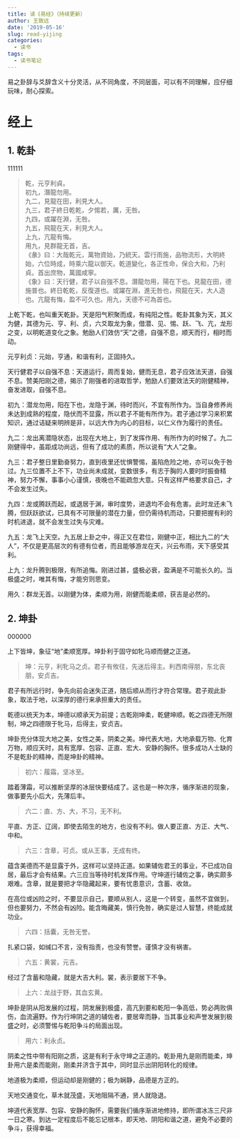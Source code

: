 ```yaml
---
title: 读《易经》（持续更新）
author: 王致远
date: '2019-05-16'
slug: read-yijing
categories:
  - 读书
tags:
  - 读书笔记
---
```


易之卦辞与爻辞含义十分灵活，从不同角度，不同层面，可以有不同理解，应仔细玩味，耐心探索。

# 经上

## 1. 乾卦

111111

> 乾，元亨利貞。  
> 初九，潛龍勿用。  
> 九二，見龍在田，利見大人。  
> 九三，君子終日乾乾，夕惕若，厲，无咎。  
> 九四，或躍在淵，无咎。  
> 九五，飛龍在天，利見大人。  
> 上九，亢龍有悔。  
> 用九，見群龍无首，吉。  
> 《彖》曰：大哉乾元，萬物資始，乃統天。雲行雨施，品物流形，大明終始，六位時成，時乘六龍以御天。乾道變化，各正性命，保合大和，乃利貞。首出庶物，萬國咸寧。  
> 《象》曰：天行健，君子以自強不息。潛龍勿用，陽在下也。見龍在田，德施普也。終日乾乾，反復道也。或躍在淵，進无咎也，飛龍在天，大人造也。亢龍有悔，盈不可久也。用九，天德不可為首也。

上乾下乾，也叫重天乾卦。天是阳气积聚而成，有纯阳之性。乾卦其象为天，其义为健，其德为元、亨、利、贞，六爻取龙为象，借潜、见、惕、跃、飞、亢，龙形之变，以明乾道变化之象。勉励人们效仿“天”之德，自强不息，顺天而行，相时而动。

元亨利贞：元始，亨通，和谐有利，正固持久。

天行健君子以自强不息：天道运行，周而复始，健而无息，君子应效法天道，自强不息。赞美阳刚之德，揭示了刚强者的进取哲学，勉励人们要效法天的刚健精神，奋发进取，自强不息。

初九：潜龙勿用，阳在下也，龙隐于渊，待时而兴，不宜有所作为。当自身修养尚未达到成熟的程度，隐伏而不显露，所以君子不能有所作为。君子通过学习来积累知识，通过诘疑来明辨是非，以远大作为内心的目标，以仁义作为履行的责任。

九二：龙出离潜隐状态，出现在大地上，到了发挥作用、有所作为的时候了。九二刚健得中，虽距成功尚远，但有了成功的素质，所以说有“大人”之象。

九三：君子整日里勤奋努力，直到夜里还忧惧警惕，虽陷危险之地，亦可以免于咎过。九三位置不上不下，功业尚未成就，变数很多，有志于胸的人要时时振奋精神，努力不懈，事事小心谨慎，夜晚也不能疏忽大意。只有这样严格要求自己，才不会发生过失。

九四：龙或腾跃而起，或退居于渊，审时度势，进退均不会有危害。此时龙还未飞腾，但跃跃欲试，已具有不可限量的潜在力量，但仍需待机而动，只要把握有利的时机进退，就不会发生过失与灾难。

九五：龙飞上天空。九五居上卦之中，得正又在君位，刚健中正，相比九二的“大人”，不仅是更高层次的有德有位者，而且能够游龙在天，兴云布雨，天下感受其利。

上九：龙升腾到极限，有所追悔。刚进过甚，盛极必衰，盈满是不可能长久的。当极盛之时，唯其有悔，才能穷则思变。

用久：群龙无首。以刚健为体，柔顺为用，刚健而能柔顺，获吉是必然的。

## 2. 坤卦

000000

上下皆坤，象征“地”柔顺宽厚。坤卦利于固守如牝马顺而健之正道。

> 坤：元亨，利牝马之贞。君子有攸往，先迷后得主。利西南得朋，东北丧朋，安贞吉。

君子有所远行时，争先向前会迷失正道，随后顺从而行才符合常理。君子观此卦象，取法于地，以深厚的德行来承担重大的责任。

乾德以统天为本，坤德以顺承天为前提；古乾刚坤柔，乾健坤顺。乾之四德无所限制，坤之四德限于牝马，后得主，安贞吉。

坤卦充分体现大地之美，女性之美，阴柔之美。坤代表大地，大地承载万物、化育万物，顺应天时，具有宽厚、包容、正直、宏大、安静的胸怀。很多成功人士缺的不是乾卦的精神，而是坤卦的精神。

> 初六：履霜，坚冰至。

踏着薄霜，可以推断坚厚的冰层快要结成了。这也是一种次序，循序渐进的现象，做事要先小后大，先薄后丰。

> 六二：直、方、大，不习，无不利。

平直、方正、辽阔，即使去陌生的地方，也没有不利。做人要正直、方正、大气、中和。

> 六三：含章，可贞。或从王事，无成有终。

蕴含美德而不是显露于外，这样可以坚持正道。如果辅佐君王的事业，不已成功自居，最后才会有结果。六三应当等待时机发挥作用。守坤道行辅佐之事，确实颇多艰难。含章，就是要把才华隐藏起来，要有忧患意识，含蓄、收敛。

在高位或凶险之时，不要显示自己，要顺从别人，这是一个转变，虽然不宜做到，但也要努力，不然会有凶险。能含晦藏美，慎行免咎，确实是过人智慧，终能成就功业。

> 六四：括囊，无咎无誉。

扎紧口袋，如缄口不言，没有指责，也没有赞誉。谨慎才没有祸害。

> 六五：黄裳，元吉。

经过了含蓄和隐藏，就是大吉大利。裳，表示要居下不争。

> 上六：龙战于野，其血玄黄。

坤卦是阴从阳发展的过程，阴发展到极盛，高亢到要和乾阳一争高低，势必两败俱伤，血流遍野。作为行坤阴之道的辅佐者，要居卑而静，当其事业和声誉发展到极盛之时，必须警惕与乾阳争斗的局面出现。

> 用六：利永贞。

阴柔之性中带有阳刚之质，这是有利于永守坤之正道的。乾卦用九是刚而能柔，坤卦用六是柔而能刚，刚柔并济含于其中，同时显示出阴阳转化的规律。

地道极为柔顺，但运动却是刚健的；极为娴静，品德是方正的。

天地交通变化，草木就茂盛，天地阻隔不通，贤人就隐退。

坤道代表宽厚、包容、安静的胸怀，需要我们循序渐进地修持，即所谓冰冻三尺非一日之寒。到达一定程度后不能忘记根本，即天地、阴阳和谐之道，避免不必要的争斗，获得幸福。
